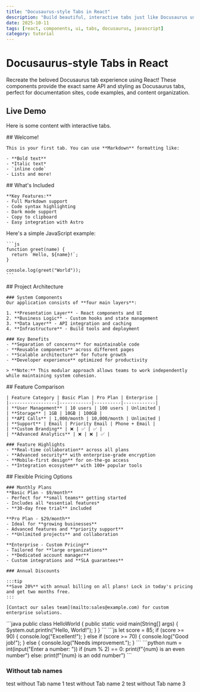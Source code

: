 ```yaml
---
title: "Docusaurus-style Tabs in React"
description: "Build beautiful, interactive tabs just like Docusaurus using React components with hooks and children props."
date: 2025-10-11
tags: [react, components, ui, tabs, docusaurus, javascript]
category: tutorial
---
```



# Docusaurus-style Tabs in React

Recreate the beloved Docusaurus tab experience using React! These components provide the exact same API and styling as Docusaurus tabs, perfect for documentation sites, code examples, and content organization.

## Live Demo

Here is some content with interactive tabs.

<Tabs defaultValue="first" client:load>
  <TabItem value="first" label="Getting Started">
    ## Welcome!
    
    This is your first tab. You can use **Markdown** formatting like:
    
    - **Bold text**
    - *Italic text*
    - `inline code`
    - Lists and more!
  </TabItem>
  <TabItem value="second" label="Features">
    ## What's Included
    
    **Key Features:**
    - Full Markdown support
    - Code syntax highlighting
    - Dark mode support
    - Copy to clipboard
    - Easy integration with Astro
  </TabItem>
  <TabItem value="third" label="Example Code">
    Here's a simple JavaScript example:
    
    ```js
    function greet(name) {
      return `Hello, ${name}!`;
    }
    
    console.log(greet("World"));
    ```
  </TabItem>
</Tabs>

<Tabs defaultValue="features" client:load>
  <TabItem value="overview" label="📋 Overview">
    ## Project Architecture

    ### System Components
    Our application consists of **four main layers**:

    1. **Presentation Layer** - React components and UI
    2. **Business Logic** - Custom hooks and state management  
    3. **Data Layer** - API integration and caching
    4. **Infrastructure** - Build tools and deployment

    ### Key Benefits
    - **Separation of concerns** for maintainable code
    - **Reusable components** across different pages
    - **Scalable architecture** for future growth
    - **Developer experience** optimized for productivity

    > **Note:** This modular approach allows teams to work independently while maintaining system cohesion.
  </TabItem>
  <TabItem value="features" label="✨ Features">
    ## Feature Comparison

    | Feature Category | Basic Plan | Pro Plan | Enterprise |
    |------------------|------------|----------|------------|
    | **User Management** | 10 users | 100 users | Unlimited |
    | **Storage** | 1GB | 10GB | 100GB |
    | **API Calls** | 1,000/month | 10,000/month | Unlimited |
    | **Support** | Email | Priority Email | Phone + Email |
    | **Custom Branding** | ❌ | ✅ | ✅ |
    | **Advanced Analytics** | ❌ | ❌ | ✅ |

    ### Feature Highlights
    - **Real-time collaboration** across all plans
    - **Advanced security** with enterprise-grade encryption
    - **Mobile-first design** for on-the-go access
    - **Integration ecosystem** with 100+ popular tools
  </TabItem>
  <TabItem value="pricing" label="💰 Pricing">
    ## Flexible Pricing Options

    ### Monthly Plans
    **Basic Plan - $9/month**
    - Perfect for **small teams** getting started
    - Includes all *essential features*
    - **30-day free trial** included

    **Pro Plan - $29/month**  
    - Ideal for **growing businesses**
    - Advanced features and **priority support**
    - **Unlimited projects** and collaboration

    **Enterprise - Custom Pricing**
    - Tailored for **large organizations**
    - **Dedicated account manager**
    - Custom integrations and **SLA guarantees**

    ### Annual Discounts
    
    :::tip
    **Save 20%** with annual billing on all plans! Lock in today's pricing and get two months free.
    :::

    [Contact our sales team](mailto:sales@example.com) for custom enterprise solutions.
  </TabItem>
</Tabs>

<Tabs defaultValue="java" client:load>
  <TabItem value="java" label="Java Code">
  ```java
  public class HelloWorld {
    public static void main(String[] args) {
      System.out.println("Hello, World!");
    }
  }
  ```
  </TabItem>

  <TabItem value="js" label="JavaScript">
  ```js
  let score = 85;
  if (score >= 90) {
    console.log("Excellent!");
  } else if (score >= 70) {
    console.log("Good job!");
  } else {
    console.log("Needs improvement.");
  }
  ```
  </TabItem>

  <TabItem value="py" label="Python">
  ```python
  num = int(input("Enter a number: "))
  if (num % 2) == 0:
    print(f"{num} is an even number")
  else:
    print(f"{num} is an odd number")
```
  </TabItem>
</Tabs>

### Without tab names

<Tabs  client:load>
  <TabItem>
    test without Tab name 1
  </TabItem>
  <TabItem>
    test without Tab name 2
  </TabItem>
  <TabItem>
    test without Tab name 3
  </TabItem>
</Tabs>
